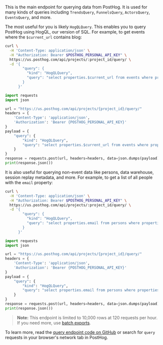This is the main endpoint for querying data from PostHog. It is used for many kinds of queries including `TrendsQuery`, `FunnelsQuery`, `ActorsQuery`, `EventsQuery`, and more.

The most useful for you is likely `HogQLQuery`. This enables you to query PostHog using HogQL, our version of SQL. For example, to get events where the `$current_url` contains blog:

<MultiLanguage>


```bash
curl \
  -H 'Content-Type: application/json' \
  -H "Authorization: Bearer $POSTHOG_PERSONAL_API_KEY" \
  https://us.posthog.com/api/projects/:project_id/query/ \
  -d '{
        "query": {
          "kind": "HogQLQuery",
          "query": "select properties.$current_url from events where properties.$current_url like '\''%/blog%'\'' limit 100"
        }
      }'
```

```python
import requests
import json

url = "https://us.posthog.com/api/projects/{project_id}/query/"
headers = {
    'Content-Type': 'application/json',
    'Authorization': 'Bearer {POSTHOG_PERSONAL_API_KEY}'
}
payload = {
    "query": {
        "kind": "HogQLQuery",
        "query": "select properties.$current_url from events where properties.$current_url like '%/blog%' limit 100"
    }
}
response = requests.post(url, headers=headers, data=json.dumps(payload))
print(response.json())
```

</MultiLanguage>

It is also useful for querying non-event data like persons, data warehouse, session replay metadata, and more. For example, to get a list of all people with the `email` property:

<MultiLanguage>

```bash
curl \
  -H 'Content-Type: application/json' \
  -H "Authorization: Bearer $POSTHOG_PERSONAL_API_KEY" \
  https://us.posthog.com/api/projects/:project_id/query/ \
  -d '{
        "query": {
          "kind": "HogQLQuery",
          "query": "select properties.email from persons where properties.email is not null"
        }
      }'
```

```python
import requests
import json

url = "https://us.posthog.com/api/projects/{project_id}/query/"
headers = {
    'Content-Type': 'application/json',
    'Authorization': 'Bearer {POSTHOG_PERSONAL_API_KEY}'
}
payload = {
    "query": {
        "kind": "HogQLQuery",
        "query": "select properties.email from persons where properties.email is not null"
    }
}
response = requests.post(url, headers=headers, data=json.dumps(payload))
print(response.json())
```

</MultiLanguage>

> **Note:** This endpoint is limited to 10,000 rows at 120 requests per hour. If you need more, use [batch exports](/docs/cdp/batch-exports).

To learn more, read the [query endpoint code on GitHub](https://github.com/PostHog/posthog/blob/master/posthog/api/query.py) or search for `query` requests in your browser's network tab in PostHog.